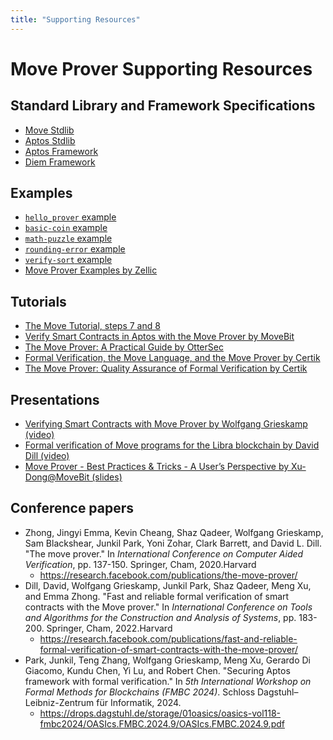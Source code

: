 ```yaml
---
title: "Supporting Resources"
---
```


# Move Prover Supporting Resources

## Standard Library and Framework Specifications

- [Move Stdlib](https://github.com/aptos-labs/aptos-core/tree/main/aptos-move/framework/move-stdlib)
- [Aptos Stdlib](https://github.com/aptos-labs/aptos-core/tree/main/aptos-move/framework/aptos-stdlib)
- [Aptos Framework](https://github.com/aptos-labs/aptos-core/tree/main/aptos-move/framework/aptos-framework)
- [Diem Framework](https://github.com/move-language/move/tree/main/language/documentation/examples/diem-framework/move-packages/DPN)

## Examples

- [`hello_prover` example](https://github.com/aptos-labs/aptos-core/tree/main/aptos-move/move-examples/hello_prover)
- [`basic-coin` example](https://github.com/move-language/move/tree/main/language/documentation/examples/experimental/basic-coin)
- [`math-puzzle` example](https://github.com/move-language/move/tree/main/language/documentation/examples/experimental/math-puzzle)
- [`rounding-error` example](https://github.com/move-language/move/tree/main/language/documentation/examples/experimental/rounding-error)
- [`verify-sort` example](https://github.com/move-language/move/tree/main/language/documentation/examples/experimental/verify-sort)
- [Move Prover Examples by Zellic](https://github.com/zellic/move-prover-examples)

## Tutorials

- [The Move Tutorial, steps 7 and 8](https://github.com/aptos-labs/aptos-core/tree/main/aptos-move/move-examples/move-tutorial#step-7--use-the-move-prover)
- [Verify Smart Contracts in Aptos with the Move Prover by MoveBit](https://www.movebit.xyz/blog/post/move-prover-tutorial-part-1.html)
- [The Move Prover: A Practical Guide by OtterSec](https://osec.io/blog/2022-09-16-move-prover)
- [Formal Verification, the Move Language, and the Move Prover by Certik](https://www.certik.com/resources/blog/2wSOZ3mC55AB6CYol6Q2rP-formal-verification-the-move-language-and-the-move-prover)
- [The Move Prover: Quality Assurance of Formal Verification by Certik](https://www.certik.com/resources/blog/1NygvVeqIwhbUk1U1q3vJF-the-move-prover-quality-assurance-of-formal-verification)

## Presentations

- [Verifying Smart Contracts with Move Prover by Wolfgang Grieskamp (video)](https://drive.google.com/file/d/1DpI-rQ25Kq1jqMGioLgVrG3YuCqJHVMm/view?usp=share_link)
- [Formal verification of Move programs for the Libra blockchain by David Dill (video)](https://www.fields.utoronto.ca/talks/Formal-verification-Move-programs-Libra-blockchain)
- [Move Prover - Best Practices & Tricks - A User’s Perspective by Xu-Dong@MoveBit (slides)](https://docs.google.com/presentation/d/1SuV0m5gGxSN9SaLdj9lLmTjspJ2xN1TOWgnwvdWbKEY/edit?usp=sharing)

## Conference papers

- Zhong, Jingyi Emma, Kevin Cheang, Shaz Qadeer, Wolfgang Grieskamp,
Sam Blackshear, Junkil Park, Yoni Zohar, Clark Barrett, and David L. Dill.
"The move prover." In _International Conference on Computer Aided Verification_,
pp. 137-150. Springer, Cham, 2020.Harvard
  - https://research.facebook.com/publications/the-move-prover/
- Dill, David, Wolfgang Grieskamp, Junkil Park, Shaz Qadeer, Meng Xu, and Emma
Zhong. "Fast and reliable formal verification of smart contracts with the Move
prover." In _International Conference on Tools and Algorithms for the
Construction and Analysis of Systems_, pp. 183-200. Springer, Cham, 2022.Harvard
  - https://research.facebook.com/publications/fast-and-reliable-formal-verification-of-smart-contracts-with-the-move-prover/
- Park, Junkil, Teng Zhang, Wolfgang Grieskamp, Meng Xu, Gerardo Di Giacomo, Kundu Chen, Yi Lu, and Robert Chen. "Securing Aptos framework with formal verification." In _5th International Workshop on Formal Methods for Blockchains (FMBC 2024)_. Schloss Dagstuhl–Leibniz-Zentrum für Informatik, 2024.
  - https://drops.dagstuhl.de/storage/01oasics/oasics-vol118-fmbc2024/OASIcs.FMBC.2024.9/OASIcs.FMBC.2024.9.pdf  
